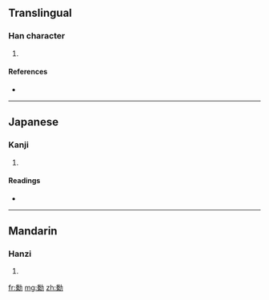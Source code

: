 ==Translingual==

===Han character===
{{Han char|rn=19|rad=力|as=12|sn=14|four=|canj=火火大尸 (FFKS)}}

# {{defn|Han}}

====References====
* {{Han ref|kx=0149.230|dkj=02446|dj=0337.150|hdz=10380.140|uh=52EC|ud=21228}}

----

==Japanese==

===Kanji===
{{ja-kanji|grade=|rs=力12}}

# {{defn|Japanese}}

====Readings====
* {{ja-readings|on=[[けん]] (ken)|kun=[[つとめる]] (tsutomeru), [[すこやか]] (sukoyaka)}}

----

==Mandarin==

===Hanzi===
{{cmn-hanzi|pin=[[juàn]] ([[juan4]])|wg=chüan<sup>4</sup>}}

# {{defn|Mandarin}}

[[fr:勬]]
[[mg:勬]]
[[zh:勬]]